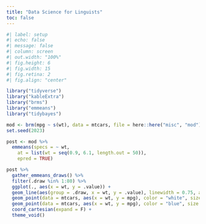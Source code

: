 ```yaml
---
title: "Data Science for Linguists"
toc: false
---
```


```r
#| label: setup
#| echo: false
#| message: false
#| column: screen
#| out.width: "100%"
#| fig.height: 6
#| fig.width: 15
#| fig.retina: 2
#| fig.align: "center"

library("tidyverse")
library("kableExtra")
library("brms")
library("emmeans")
library("tidybayes")

mod <- brm(mpg ~ s(wt), data = mtcars, file = here::here("misc", "mod"))
set.seed(2023)

post <- mod %>% 
  emmeans(specs = ~ wt, 
    at = list(wt = seq(0.9, 6.1, length.out = 50)), 
    epred = TRUE) 

post %>% 
  gather_emmeans_draws() %>% 
  filter(.draw %in% 1:80) %>% 
  ggplot(., aes(x = wt, y = .value)) + 
  geom_line(aes(group = .draw, x = wt, y = .value), linewidth = 0.75, alpha = 0.1) + 
  geom_point(data = mtcars, aes(x = wt, y = mpg), color = "white", size = 2.5) + 
  geom_point(data = mtcars, aes(x = wt, y = mpg), color = "blue", size = 2) + 
  coord_cartesian(expand = F) + 
  theme_void()
```
